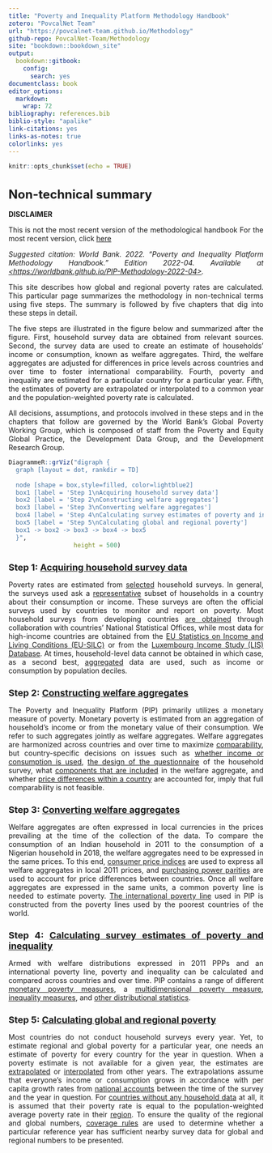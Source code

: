 ---
title: "Poverty and Inequality Platform Methodology Handbook"
zotero: "PovcalNet Team"
url: "https://povcalnet-team.github.io/Methodology"
github-repo: PovcalNet-Team/Methodology
site: "bookdown::bookdown_site"
output:
  bookdown::gitbook:
    config:
      search: yes
documentclass: book 
editor_options: 
  markdown: 
    wrap: 72
bibliography: references.bib
biblio-style: "apalike"
link-citations: yes
links-as-notes: true
colorlinks: yes
---

```{=html}
<style type="text/css">
h1 { /* Header 1 */
  font-size: 24px;
}
h2 { /* Header 2 */
    font-size: 18px;
}
h3 { /* Header 3 */
    font-size: 14px;
}
body {
text-align: justify}

</style>
```
```{r setup, include=FALSE}
knitr::opts_chunk$set(echo = TRUE) 
```

# Non-technical summary {.unnumbered}
::: {.infobox .caution data-latex="{caution}"}
**DISCLAIMER** 

This is not the most recent version of the methodological handbook
For the most recent version, click [here](https://worldbank.github.io/PIP-Methodology)

*Suggested citation: World Bank. 2022. "Poverty and Inequality Platform
Methodology Handbook." Edition 2022-04. Available at
[<https://worldbank.github.io/PIP-Methodology-2022-04>](https://worldbank.github.io/PIP-Methodology/index.html).*

:::






This site describes how global and regional poverty rates are
calculated. This particular page summarizes the methodology in
non-technical terms using five steps. The summary is followed by five
chapters that dig into these steps in detail.

The five steps are illustrated in the figure below and summarized after
the figure. First, household survey data are obtained from relevant
sources. Second, the survey data are used to create an estimate of
households' income or consumption, known as welfare aggregates. Third,
the welfare aggregates are adjusted for differences in price levels
across countries and over time to foster international comparability.
Fourth, poverty and inequality are estimated for a particular country
for a particular year. Fifth, the estimates of poverty are extrapolated
or interpolated to a common year and the population-weighted poverty
rate is calculated.

All decisions, assumptions, and protocols involved in these steps and in
the chapters that follow are governed by the World Bank's Global Poverty
Working Group, which is composed of staff from the Poverty and Equity
Global Practice, the Development Data Group, and the Development
Research Group.

```{r, echo=FALSE}
DiagrammeR::grViz("digraph {
  graph [layout = dot, rankdir = TD]
  
  node [shape = box,style=filled, color=lightblue2]        
  box1 [label = 'Step 1\nAcquiring household survey data']
  box2 [label = 'Step 2\nConstructing welfare aggregates']
  box3 [label = 'Step 3\nConverting welfare aggregates']
  box4 [label = 'Step 4\nCalculating survey estimates of poverty and inequality']
  box5 [label = 'Step 5\nCalculating global and regional poverty']
  box1 -> box2 -> box3 -> box4 -> box5
  }", 
                  height = 500)
```

## Step 1: [Acquiring household survey data](#acquiring) {.unnumbered}

Poverty rates are estimated from [selected](#selection) household
surveys. In general, the surveys used ask a
[representative](#representativeness) subset of households in a country
about their consumption or income. These surveys are often the official
surveys used by countries to monitor and report on poverty. Most
household surveys from developing countries [are obtained](#selection)
through collaboration with countries' National Statistical Offices,
while most data for high-income countries are obtained from the [EU
Statistics on Income and Living Conditions
(EU-SILC)](https://ec.europa.eu/eurostat/web/microdata/european-union-statistics-on-income-and-living-conditions)
or from the [Luxembourg Income Study (LIS)
Database](https://www.lisdatacenter.org). At times, household-level data
cannot be obtained in which case, as a second best,
[aggregated](#grouped) data are used, such as income or consumption by
population deciles.

## Step 2: [Constructing welfare aggregates](#welfareaggregate) {.unnumbered}

The Poverty and Inequality Platform (PIP) primarily utilizes a monetary
measure of poverty. Monetary poverty is estimated from an aggregation of
household's income or from the monetary value of their consumption. We
refer to such aggregates jointly as welfare aggregates. Welfare
aggregates are harmonized across countries and over time to maximize
[comparability](#comparability), but country-specific decisions on
issues such as [whether income or consumption is
used](#incomeorconsumption), [the design of the
questionnaire](#questionnaire) of the household survey, what [components
that are included](#imputedrent) in the welfare aggregate, and whether
[price differences within a country](#spatialtemporal) are accounted
for, imply that full comparability is not feasible.

## Step 3: [Converting welfare aggregates](#convert) {.unnumbered}

Welfare aggregates are often expressed in local currencies in the prices
prevailing at the time of the collection of the data. To compare the
consumption of an Indian household in 2011 to the consumption of a
Nigerian household in 2018, the welfare aggregates need to be expressed
in the same prices. To this end, [consumer price indices](#CPIs) are
used to express all welfare aggregates in local 2011 prices, and
[purchasing power parities](#PPPs) are used to account for price
differences between countries. Once all welfare aggregates are expressed
in the same units, a common poverty line is needed to estimate poverty.
[The international poverty line](#IPL) used in PIP is constructed from
the poverty lines used by the poorest countries of the world.

## Step 4: [Calculating survey estimates of poverty and inequality](#surveyestimates) {.unnumbered}

Armed with welfare distributions expressed in 2011 PPPs and an
international poverty line, poverty and inequality can be calculated and
compared across countries and over time. PIP contains a range of
different [monetary poverty measures](#monetarypoverty), a
[multidimensional poverty measure](#mpm), [inequality
measures](#inequality), and [other distributional statistics](#dist).

## Step 5: [Calculating global and regional poverty](#lineupestimates) {.unnumbered}

Most countries do not conduct household surveys every year. Yet, to
estimate regional and global poverty for a particular year, one needs an
estimate of poverty for every country for the year in question. When a
poverty estimate is not available for a given year, the estimates are
[extrapolated](#extrapolations) or [interpolated](#interpolations) from
other years. The extrapolations assume that everyone's income or
consumption grows in accordance with per capita growth rates from
[national accounts](#nationalaccounts) between the time of the survey
and the year in question. For [countries without any household
data](#nodata) at all, it is assumed that their poverty rate is equal to
the population-weighted average poverty rate in their
[region](#regionsandcountries). To ensure the quality of the regional
and global numbers, [coverage rules](#coverage) are used to determine
whether a particular reference year has sufficient nearby survey data
for global and regional numbers to be presented.
